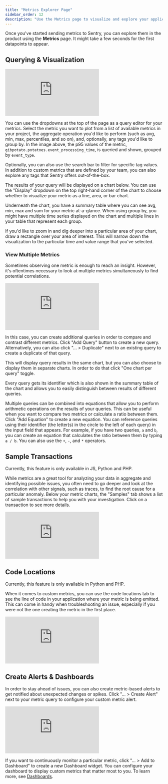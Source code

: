 ```yaml
---
title: "Metrics Explorer Page"
sidebar_order: 12
description: "Use the Metrics page to visualize and explore your application's performance metrics together with custom metrics you send to Sentry."
---
```


<Include name="feature-stage-beta-metrics.mdx" />

Once you've started sending metrics to Sentry, you can explore them in the product using the **Metrics** page. It might take a few seconds for the first datapoints to appear.

## Querying & Visualization

<div style={{"height":"0px","paddingBottom":"calc(56.8359% + 41px)","position":"relative","width":"100%"}}>
  <iframe
    src="https://demo.arcade.software/wazwqB6rvF5ZronReDLa?embed&show_copy_link=true"
    frameborder="0"
    loading="lazy"
    webkitallowfullscreen
    mozallowfullscreen
    allowfullscreen
    style={{"colorScheme":"light","height":"100%","left":"0px","position":"absolute","top":"0px","width":"100%"}}
    title="Sentry Metrics Explorer - Query &amp; Visualize"
  ></iframe>
</div>

You can use the dropdowns at the top of the page as a query editor for your metrics. Select the metric you want to plot from a list of available metrics in your project, the aggregate operation you'd like to perform (such as avg, min, max, percentiles, and so on), and, optionally, any tags you'd like to group by. In the image above, the p95 values of the metric, `gibpotato.potatoes.event_processing_time`, is queried and shown, grouped by `event_type`.

Optionally, you can also use the search bar to filter for specific tag values. In addition to custom metrics that are defined by your team, you can also explore any tags that Sentry offers out-of-the-box.

The results of your query will be displayed on a chart below. You can use the "Display" dropdown on the top right-hand corner of the chart to choose whether to visualize your metric as a line, area, or bar chart.

Underneath the chart, you have a summary table where you can see avg, min, max and sum for your metric at-a-glance. When using group by, you might have multiple time series displayed on the chart and multiple lines in your table that represent each group.

If you'd like to zoom in and dig deeper into a particular area of your chart, draw a rectangle over your area of interest. This will narrow down the visualization to the particular time and value range that you've selected.

### View Multiple Metrics

Sometimes observing one metric is enough to reach an insight. However, it's oftentimes necessary to look at multiple metrics simultaneously to find potential correlations.

<div style={{"height":"0px","paddingBottom":"calc(56.8359% + 41px)","position":"relative","width":"100%"}}>
  <iframe
    src="https://demo.arcade.software/LM8eNFS5x1y7YVC1Pe91?embed&show_copy_link=true"
    frameborder="0"
    loading="lazy"
    webkitallowfullscreen
    mozallowfullscreen
    allowfullscreen
    style={{"colorScheme":"light","height":"100%","left":"0px","position":"absolute","top":"0px","width":"100%"}}
    title="Sentry Metrics Explorer - Multiple Metrics"
  ></iframe>
</div>

In this case, you can create additional queries in order to compare and contrast different metrics. Click "Add Query" button to create a new query. Alternatively, you can also click "... > Duplicate" next to an existing query to create a duplicate of that query.

This will display query results in the same chart, but you can also choose to display them in separate charts. In order to do that click "One chart per query" toggle.

Every query gets its identifier which is also shown in the summary table of the chart and allows you to easily distinguish between results of different queries.

Multiple queries can be combined into equations that allow you to perform arithmetic operations on the results of your queries. This can be useful when you want to compare two metrics or calculate a ratio between them. Click "Add Equation" to create a new equation. You can reference queries using their identifier (the letter(s) in the circle to the left of each query) in the input field that appears. For example, if you have two queries, `a` and `b`, you can create an equation that calculates the ratio between them by typing `a / b`. You can also use the `+`, `-`, and `*` operators.

## Sample Transactions

<Note>

Currently, this feature is only available in JS, Python and PHP.

</Note>

While metrics are a great tool for analyzing your data in aggregate and identifying possible issues, you often need to go deeper and look at the correlation with other signals, such as traces, to find the root cause for a particular anomaly. Below your metric charts, the "Samples" tab shows a list of sample transactions to help you with your investigation. Click on a transaction to see more details.

<div style={{"height":"0px","paddingBottom":"calc(56.8359% + 41px)","position":"relative","width":"100%"}}>
  <iframe
    src="https://demo.arcade.software/aPBtSIQrhir2SLgTMcbZ?embed&show_copy_link=true"
    frameborder="0"
    loading="lazy"
    webkitallowfullscreen
    mozallowfullscreen
    allowfullscreen
    style={{"colorScheme":"light","height":"100%","left":"0px","position":"absolute","top":"0px","width":"100%"}}
    title="Sentry Metrics Explorer - Sample Transactions"
  ></iframe>
</div>

## Code Locations

<Note>

Currently, this feature is only available in Python and PHP.

</Note>

When it comes to custom metrics, you can use the code locations tab to see the line of code in your application where your metric is being emitted. This can come in handy when troubleshooting an issue, especially if you were not the one creating the metric in the first place.

<div style={{"height":"0px","paddingBottom":"calc(56.8359% + 41px)","position":"relative","width":"100%"}}>
  <iframe
    src="https://demo.arcade.software/LIthR3DDJaUXTLSNvD17?embed&show_copy_link=true"
    frameborder="0"
    loading="lazy"
    webkitallowfullscreen
    mozallowfullscreen
    allowfullscreen
    style={{"colorScheme":"light","height":"100%","left":"0px","position":"absolute","top":"0px","width":"100%"}}
    title="Sentry Metrics Explorer - Code Location"
  ></iframe>
</div>

## Create Alerts & Dashboards

In order to stay ahead of issues, you can also create metric-based alerts to get notified about unexpected changes or spikes. Click "... > Create Alert" next to your metric query to configure your custom metric alert.

<div style={{"height":"0px","paddingBottom":"calc(56.8359% + 41px)","position":"relative","width":"100%"}}>
  <iframe
    src="https://demo.arcade.software/7qnZaYnUMqEzJcR4Ro2D?embed&show_copy_link=true"
    frameborder="0"
    loading="lazy"
    webkitallowfullscreen
    mozallowfullscreen
    allowfullscreen
    style={{"colorScheme":"light","height":"100%","left":"0px","position":"absolute","top":"0px","width":"100%"}}
    title="Sentry Metrics Explorer - Create Alerts &amp; Dashboards"
  ></iframe>
</div>

If you want to continuously monitor a particular metric, click "... > Add to Dashboard" to create a new Dashboard widget. You can configure your dashboard to display custom metrics that matter most to you. To learn more, see [Dashboards](/product/dashboards/).
